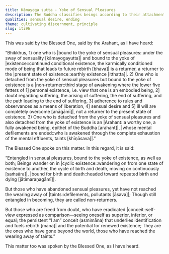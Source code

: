 ```yaml
---
title: Kāmayoga sutta - Yoke of Sensual Pleasures
description: The Buddha classifies beings according to their attachment or detachment from sensual pleasures and conditioned existence. Those entangled in both are returners; those detached from sensual pleasures but still bound to existence are non-returners; and those freed from both are arahants who have ended the taints.
qualities: sensual desire, ending
theme: cultivating discernment, principle
slug: iti96
---
```


This was said by the Blessed One, said by the Arahant, as I have heard:

“Bhikkhus, 1) one who is |bound to the yoke of sensual pleasures::under the sway of sensuality [kāmayogayutta]| and bound to the yoke of |existence::continued conditional existence, the karmically conditioned mode of being that leads to future rebirth [bhava]| is a returner, a returner to the |present state of existence::earthly existence [itthatta]|. 2) One who is detached from the yoke of sensual pleasures but bound to the yoke of existence is a |non-returner::third stage of awakening where the lower five fetters of 1] personal existence, i.e. view that one is an embodied being, 2] doubt regarding suffering, the arising of suffering, the end of suffering, and the path leading to the end of suffering, 3] adherence to rules and observances as a means of liberation, 4] sensual desire and 5] ill will are completely overcome [anāgāmī]|, not a returner to the present state of existence. 3) One who is detached from the yoke of sensual pleasures and also detached from the yoke of existence is an |Arahant::a worthy one, a fully awakened being, epithet of the Buddha [arahant]|, |whose mental defilements are ended::who is awakened through the complete exhaustion of the mental effluents, taints [khīṇāsava]|.”

The Blessed One spoke on this matter. In this regard, it is said:

“Entangled in sensual pleasures,
bound to the yoke of existence, as well as both;
Beings wander on in |cyclic existence::wandering on from one state of existence to another, the cycle of birth and death, moving on continuously [saṁsāra]|,
|bound for birth and death::headed toward repeated birth and dying [jātimaraṇagāmī]|.

But those who have abandoned sensual pleasures,
yet have not reached the wearing away of |taints::defilements, pollutants [āsava]|;
Though still entangled in becoming,
they are called non-returners.

But those who are freed from doubt,
who have eradicated |conceit::self-view expressed as comparison—seeing oneself as superior, inferior, or equal; the persistent “I am” conceit (asmimāna) that underlies identification and fuels rebirth [māna]| and the potential for renewed existence;
They are the ones who have gone beyond the world,
those who have reached the wearing away of taints.”

This matter too was spoken by the Blessed One, as I have heard.